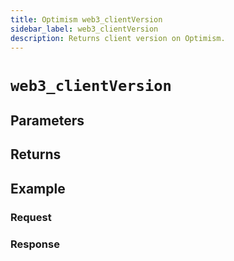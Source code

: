 ```yaml
---
title: Optimism web3_clientVersion
sidebar_label: web3_clientVersion
description: Returns client version on Optimism.
---
```




# `web3_clientVersion`

<Description />

## Parameters


<Params />

## Returns


<Returns />

## Example


<Example />

### Request


<Request />

### Response


<Response />
